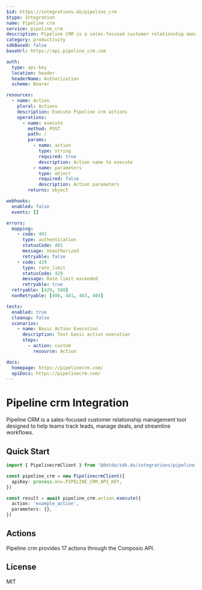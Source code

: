 ```yaml
---
$id: https://integrations.do/pipeline_crm
$type: Integration
name: Pipeline crm
service: pipeline_crm
description: Pipeline CRM is a sales-focused customer relationship management tool designed to help teams track leads, manage deals, and streamline workflows.
category: productivity
sdkBased: false
baseUrl: https://api.pipeline_crm.com

auth:
  type: api-key
  location: header
  headerName: Authorization
  scheme: Bearer

resources:
  - name: Action
    plural: Actions
    description: Execute Pipeline crm actions
    operations:
      - name: execute
        method: POST
        path: /
        params:
          - name: action
            type: string
            required: true
            description: Action name to execute
          - name: parameters
            type: object
            required: false
            description: Action parameters
        returns: object

webhooks:
  enabled: false
  events: []

errors:
  mapping:
    - code: 401
      type: authentication
      statusCode: 401
      message: Unauthorized
      retryable: false
    - code: 429
      type: rate_limit
      statusCode: 429
      message: Rate limit exceeded
      retryable: true
  retryable: [429, 500]
  nonRetryable: [400, 401, 403, 404]

tests:
  enabled: true
  cleanup: false
  scenarios:
    - name: Basic Action Execution
      description: Test basic action execution
      steps:
        - action: custom
          resource: Action

docs:
  homepage: https://pipelinecrm.com/
  apiDocs: https://pipelinecrm.com/
---
```


# Pipeline crm Integration

Pipeline CRM is a sales-focused customer relationship management tool designed to help teams track leads, manage deals, and streamline workflows.

## Quick Start

```typescript
import { PipelinecrmClient } from '@dotdo/sdk.do/integrations/pipeline_crm'

const pipeline_crm = new PipelinecrmClient({
  apiKey: process.env.PIPELINE_CRM_API_KEY,
})

const result = await pipeline_crm.action.execute({
  action: 'example_action',
  parameters: {},
})
```

## Actions

Pipeline crm provides 17 actions through the Composio API.

## License

MIT

